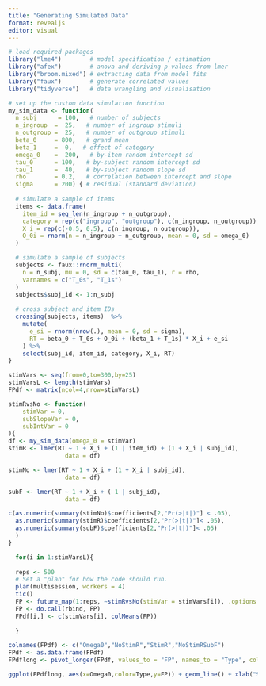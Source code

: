 ```yaml
---
title: "Generating Simulated Data"
format: revealjs
editor: visual
---
```


```r
# load required packages
library("lme4")        # model specification / estimation
library("afex")        # anova and deriving p-values from lmer
library("broom.mixed") # extracting data from model fits 
library("faux")        # generate correlated values
library("tidyverse")   # data wrangling and visualisation
```

```r
# set up the custom data simulation function
my_sim_data <- function(
  n_subj      = 100,   # number of subjects
  n_ingroup  =  25,   # number of ingroup stimuli
  n_outgroup =  25,   # number of outgroup stimuli
  beta_0     = 800,   # grand mean
  beta_1     =  0,   # effect of category
  omega_0    =  200,   # by-item random intercept sd
  tau_0      = 100,   # by-subject random intercept sd
  tau_1      =  40,   # by-subject random slope sd
  rho        = 0.2,   # correlation between intercept and slope
  sigma      = 200) { # residual (standard deviation)
  
  # simulate a sample of items
  items <- data.frame(
    item_id = seq_len(n_ingroup + n_outgroup),
    category = rep(c("ingroup", "outgroup"), c(n_ingroup, n_outgroup)),
    X_i = rep(c(-0.5, 0.5), c(n_ingroup, n_outgroup)),
    O_0i = rnorm(n = n_ingroup + n_outgroup, mean = 0, sd = omega_0)
  )

  # simulate a sample of subjects
  subjects <- faux::rnorm_multi(
    n = n_subj, mu = 0, sd = c(tau_0, tau_1), r = rho, 
    varnames = c("T_0s", "T_1s")
  )
  subjects$subj_id <- 1:n_subj
  
  # cross subject and item IDs 
  crossing(subjects, items)  %>%
    mutate(
      e_si = rnorm(nrow(.), mean = 0, sd = sigma),
      RT = beta_0 + T_0s + O_0i + (beta_1 + T_1s) * X_i + e_si
    ) %>%
    select(subj_id, item_id, category, X_i, RT)
}
```

```r
stimVars <- seq(from=0,to=300,by=25)
stimVarsL <- length(stimVars)
FPdf <- matrix(ncol=4,nrow=stimVarsL)

stimRvsNo <- function(
    stimVar = 0,
    subSlopeVar = 0,
    subIntVar = 0
){
df <- my_sim_data(omega_0 = stimVar)
stimR <- lmer(RT ~ 1 + X_i + (1 | item_id) + (1 + X_i | subj_id),
                data = df)

stimNo <- lmer(RT ~ 1 + X_i + (1 + X_i | subj_id),
                data = df)

subF <- lmer(RT ~ 1 + X_i + ( 1 | subj_id),
                data = df)

c(as.numeric(summary(stimNo)$coefficients[2,"Pr(>|t|)"] < .05),
  as.numeric(summary(stimR)$coefficients[2,"Pr(>|t|)"]< .05),
  as.numeric(summary(subF)$coefficients[2,"Pr(>|t|)"]< .05)
  )
}

  for(i in 1:stimVarsL){
  
  reps <- 500
  # Set a "plan" for how the code should run.
  plan(multisession, workers = 4)
  tic()
  FP <- future_map(1:reps, ~stimRvsNo(stimVar = stimVars[i]), .options = furrr_options(seed = T))
  FP <- do.call(rbind, FP)
  FPdf[i,] <- c(stimVars[i], colMeans(FP))
  
  }
```

```r
colnames(FPdf) <- c("Omega0","NoStimR","StimR","NoStimRSubF")
FPdf <- as.data.frame(FPdf)
FPdflong <- pivot_longer(FPdf, values_to = "FP", names_to = "Type", cols = -Omega0)
```

```r
ggplot(FPdflong, aes(x=Omega0,color=Type,y=FP)) + geom_line() + xlab("Stimulus-Level Variation") + ylab("False Positive Percentage") + scale_color_discrete(labels = c("RSub+Random Slope","RSub+Fixed Slope","RStim and RSub+Fixed Slope")) + geom_hline(aes(yintercept=.05), , linetype="dashed") + jtools::theme_apa()
```
